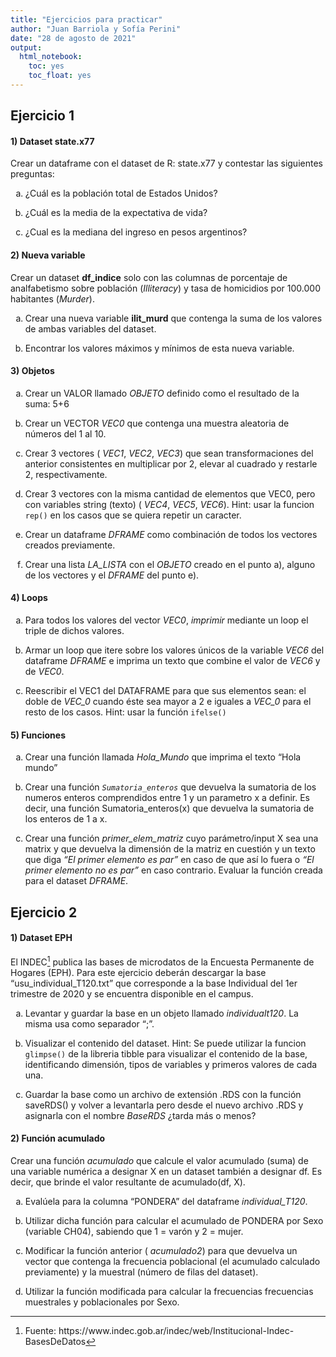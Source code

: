```yaml
---
title: "Ejercicios para practicar"
author: "Juan Barriola y Sofía Perini"
date: "28 de agosto de 2021"
output:
  html_notebook:
    toc: yes
    toc_float: yes
---
```


<style type="text/css">
div.main-container {
  max-width: 1600px;
  margin-left: auto;
  margin-right: auto;
}
</style>

## Ejercicio 1
 
#### 1) Dataset state.x77

Crear un dataframe con el dataset de R: state.x77 y contestar las siguientes preguntas:

a) ¿Cuál es la población total de Estados Unidos? 

b) ¿Cuál es la media de la expectativa de vida?

c) ¿Cual es la mediana del ingreso en pesos argentinos?

#### 2) Nueva variable

Crear un dataset **df_indice** solo con las columnas de porcentaje de analfabetismo sobre población  (*Illiteracy*) y tasa de homicidios por 100.000 habitantes (*Murder*). 

a) Crear una nueva variable **ilit_murd** que contenga la suma de los valores de ambas variables del dataset. 

b) Encontrar los valores máximos y mínimos de esta nueva variable.  

#### 3) Objetos 

a) Crear un VALOR llamado _OBJETO_ definido como el resultado de la suma: 5+6

b) Crear un VECTOR _VEC0_ que contenga una muestra aleatoria de números del 1 al 10.

c) Crear 3 vectores ( _VEC1_, _VEC2_, _VEC3_) que sean transformaciones del anterior consistentes en multiplicar por 2, elevar al cuadrado y restarle 2, respectivamente.

d) Crear 3 vectores con la misma cantidad de elementos que VEC0, pero con variables string (texto) ( _VEC4_, _VEC5_, _VEC6_). Hint: usar la funcion ```rep()``` en los casos que se quiera repetir un caracter.   

e) Crear un dataframe _DFRAME_ como combinación de todos los vectores creados previamente.

f) Crear una lista _LA_LISTA_ con el _OBJETO_ creado en el punto a), alguno de los vectores y el _DFRAME_ del punto e).

#### 4) Loops

a) Para todos los valores del vector _VEC0_, *imprimir* mediante un loop el triple de dichos valores. 

b) Armar un loop que itere sobre los valores únicos de la variable _VEC6_ del dataframe _DFRAME_ e imprima un texto que combine el valor de _VEC6_ y de _VEC0_. 

c) Reescribir el VEC1 del DATAFRAME para que sus elementos sean: el doble de _VEC_0_ cuando éste sea mayor a 2 e iguales a _VEC_0_ para el resto de los casos. Hint: usar la función ```ifelse()``` 

#### 5) Funciones

a) Crear una función llamada _Hola_Mundo_ que imprima el texto "Hola mundo"

b) Crear una función _`Sumatoria_enteros`_ que devuelva la sumatoria de los numeros enteros comprendidos entre 1 y un parametro x a definir. Es decir, una función Sumatoria_enteros(x) que devuelva la sumatoria de los enteros de 1 a x. 

c) Crear una función _primer_elem_matriz_ cuyo parámetro/input X sea una matrix y que devuelva la dimensión de la matriz en cuestión y un texto que diga *"El primer elemento es par"* en caso de que así lo fuera o *"El primer elemento no es par"* en caso contrario. Evaluar la función creada para el dataset _DFRAME_.

## Ejercicio 2
 
#### 1) Dataset EPH

El INDEC^[Fuente: https://www.indec.gob.ar/indec/web/Institucional-Indec-BasesDeDatos] publica las bases de microdatos de la Encuesta Permanente de Hogares (EPH). Para este ejercicio deberán descargar la base "usu_individual_T120.txt" que corresponde a la base Individual del 1er trimestre de 2020 y se encuentra disponible en el campus. 

a) Levantar y guardar la base en un objeto llamado _individualt120_. La misma usa como separador ";". 

b) Visualizar el contenido del dataset. Hint: Se puede utilizar la funcion ```glimpse()``` de la libreria tibble para visualizar el contenido de la base, identificando dimensión, tipos de variables y primeros valores de cada una.   

c) Guardar la base como un archivo de extensión .RDS con la función saveRDS() y volver a levantarla pero desde el nuevo archivo .RDS y asignarla con el nombre _BaseRDS_ ¿tarda más o menos?

#### 2) Función acumulado

Crear una función _acumulado_ que calcule el valor acumulado (suma) de una variable numérica a designar X en un dataset también a designar df. Es decir, que brinde el valor resultante de acumulado(df, X). 

a) Evalúela para la columna "PONDERA" del dataframe _individual_T120_.

b) Utilizar dicha función para calcular el acumulado de PONDERA por Sexo (variable CH04), sabiendo que 1 = varón y 2 = mujer.

c) Modificar la función anterior ( _acumulado2_) para que devuelva un vector que contenga la frecuencia poblacional (el acumulado calculado previamente) y la muestral (número de filas del dataset). 

d) Utilizar la función modificada para calcular la frecuencias frecuencias muestrales y poblacionales por Sexo. 
